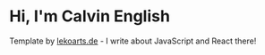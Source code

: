 # Hi, I'm Calvin English

Template by [lekoarts.de](https://www.lekoarts.de?utm_source=cara&utm_medium=Starter) - I write about JavaScript and React there!

